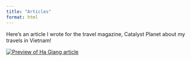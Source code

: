 ```yaml
---
title: "Articles"
format: html
---
```


Here's an article I wrote for the travel magazine, Catalyst Planet about my travels in Vietnam!

[![Preview of Ha Giang article](ha_giang_preview.png)](https://www.catalystplanet.com/travel-and-social-action-stories/an-epic-motorbike-journey-through-northeast-vietnam?rq=ha%20giang)
